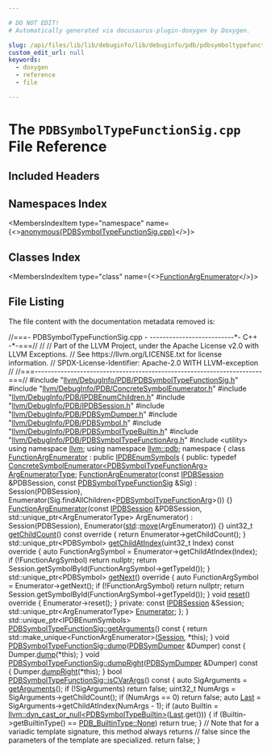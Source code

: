 ```yaml
---

# DO NOT EDIT!
# Automatically generated via docusaurus-plugin-doxygen by Doxygen.

slug: /api/files/lib/lib/debuginfo/lib/debuginfo/pdb/pdbsymboltypefunctionsig-cpp
custom_edit_url: null
keywords:
  - doxygen
  - reference
  - file

---
```





# The `PDBSymbolTypeFunctionSig.cpp` File Reference

<DoxygenPage pluginConfig={pluginConfig}>



## Included Headers

<IncludesList>
<IncludesListItem
  filePath="llvm/DebugInfo/PDB/PDBSymbolTypeFunctionSig.h"
  permalink="/docs/api/files/include/include/llvm/include/llvm/debuginfo/include/llvm/debuginfo/pdb/pdbsymboltypefunctionsig-h"
  isLocal="true" />
<IncludesListItem
  filePath="llvm/DebugInfo/PDB/ConcreteSymbolEnumerator.h"
  permalink="/docs/api/files/include/include/llvm/include/llvm/debuginfo/include/llvm/debuginfo/pdb/concretesymbolenumerator-h"
  isLocal="true" />
<IncludesListItem
  filePath="llvm/DebugInfo/PDB/IPDBEnumChildren.h"
  permalink="/docs/api/files/include/include/llvm/include/llvm/debuginfo/include/llvm/debuginfo/pdb/ipdbenumchildren-h"
  isLocal="true" />
<IncludesListItem
  filePath="llvm/DebugInfo/PDB/IPDBSession.h"
  permalink="/docs/api/files/include/include/llvm/include/llvm/debuginfo/include/llvm/debuginfo/pdb/ipdbsession-h"
  isLocal="true" />
<IncludesListItem
  filePath="llvm/DebugInfo/PDB/PDBSymDumper.h"
  permalink="/docs/api/files/include/include/llvm/include/llvm/debuginfo/include/llvm/debuginfo/pdb/pdbsymdumper-h"
  isLocal="true" />
<IncludesListItem
  filePath="llvm/DebugInfo/PDB/PDBSymbol.h"
  permalink="/docs/api/files/include/include/llvm/include/llvm/debuginfo/include/llvm/debuginfo/pdb/pdbsymbol-h"
  isLocal="true" />
<IncludesListItem
  filePath="llvm/DebugInfo/PDB/PDBSymbolTypeBuiltin.h"
  permalink="/docs/api/files/include/include/llvm/include/llvm/debuginfo/include/llvm/debuginfo/pdb/pdbsymboltypebuiltin-h"
  isLocal="true" />
<IncludesListItem
  filePath="llvm/DebugInfo/PDB/PDBSymbolTypeFunctionArg.h"
  permalink="/docs/api/files/include/include/llvm/include/llvm/debuginfo/include/llvm/debuginfo/pdb/pdbsymboltypefunctionarg-h"
  isLocal="true" />
<IncludesListItem
  filePath="utility"
  permalink=""
  isLocal="false" />
</IncludesList>

## Namespaces Index

<MembersIndex>

<MembersIndexItem
  type="namespace"
  name={<><a href="/docs/api/namespaces/anonymous-pdbsymboltypefunctionsig-cpp-">anonymous&#123;PDBSymbolTypeFunctionSig.cpp&#125;</a></>}>
</MembersIndexItem>

</MembersIndex>

## Classes Index

<MembersIndex>

<MembersIndexItem
  type="class"
  name={<><a href="/docs/api/classes/anonymous-namespace-pdbsymboltypefunctionsig-cpp-/functionargenumerator">FunctionArgEnumerator</a></>}>
</MembersIndexItem>

</MembersIndex>


## File Listing

The file content with the documentation metadata removed is:

<ProgramListing>

<Link id="l00001" /><CodeLine lineNumber="1"><Highlight kind="comment">//===- PDBSymbolTypeFunctionSig.cpp - --------------------------&#42;- C++ -&#42;-===//</Highlight><Highlight kind="normal"></Highlight></CodeLine>
<Link id="l00002" /><CodeLine lineNumber="2"><Highlight kind="normal"></Highlight><Highlight kind="comment">//</Highlight><Highlight kind="normal"></Highlight></CodeLine>
<Link id="l00003" /><CodeLine lineNumber="3"><Highlight kind="normal"></Highlight><Highlight kind="comment">// Part of the LLVM Project, under the Apache License v2.0 with LLVM Exceptions.</Highlight><Highlight kind="normal"></Highlight></CodeLine>
<Link id="l00004" /><CodeLine lineNumber="4"><Highlight kind="normal"></Highlight><Highlight kind="comment">// See https://llvm.org/LICENSE.txt for license information.</Highlight><Highlight kind="normal"></Highlight></CodeLine>
<Link id="l00005" /><CodeLine lineNumber="5"><Highlight kind="normal"></Highlight><Highlight kind="comment">// SPDX-License-Identifier: Apache-2.0 WITH LLVM-exception</Highlight><Highlight kind="normal"></Highlight></CodeLine>
<Link id="l00006" /><CodeLine lineNumber="6"><Highlight kind="normal"></Highlight><Highlight kind="comment">//</Highlight><Highlight kind="normal"></Highlight></CodeLine>
<Link id="l00007" /><CodeLine lineNumber="7"><Highlight kind="normal"></Highlight><Highlight kind="comment">//===----------------------------------------------------------------------===//</Highlight><Highlight kind="normal"></Highlight></CodeLine>
<Link id="l00008" /><CodeLine lineNumber="8"><Highlight kind="normal"></Highlight></CodeLine>
<Link id="l00009" /><CodeLine lineNumber="9"><Highlight kind="normal"></Highlight><Highlight kind="preprocessor">#include &quot;<a href="/docs/api/files/include/include/llvm/include/llvm/debuginfo/include/llvm/debuginfo/pdb/pdbsymboltypefunctionsig-h">llvm/DebugInfo/PDB/PDBSymbolTypeFunctionSig.h</a>&quot;</Highlight><Highlight kind="normal"></Highlight></CodeLine>
<Link id="l00010" /><CodeLine lineNumber="10"><Highlight kind="normal"></Highlight></CodeLine>
<Link id="l00011" /><CodeLine lineNumber="11"><Highlight kind="normal"></Highlight><Highlight kind="preprocessor">#include &quot;<a href="/docs/api/files/include/include/llvm/include/llvm/debuginfo/include/llvm/debuginfo/pdb/concretesymbolenumerator-h">llvm/DebugInfo/PDB/ConcreteSymbolEnumerator.h</a>&quot;</Highlight><Highlight kind="normal"></Highlight></CodeLine>
<Link id="l00012" /><CodeLine lineNumber="12"><Highlight kind="normal"></Highlight><Highlight kind="preprocessor">#include &quot;<a href="/docs/api/files/include/include/llvm/include/llvm/debuginfo/include/llvm/debuginfo/pdb/ipdbenumchildren-h">llvm/DebugInfo/PDB/IPDBEnumChildren.h</a>&quot;</Highlight><Highlight kind="normal"></Highlight></CodeLine>
<Link id="l00013" /><CodeLine lineNumber="13"><Highlight kind="normal"></Highlight><Highlight kind="preprocessor">#include &quot;<a href="/docs/api/files/include/include/llvm/include/llvm/debuginfo/include/llvm/debuginfo/pdb/ipdbsession-h">llvm/DebugInfo/PDB/IPDBSession.h</a>&quot;</Highlight><Highlight kind="normal"></Highlight></CodeLine>
<Link id="l00014" /><CodeLine lineNumber="14"><Highlight kind="normal"></Highlight><Highlight kind="preprocessor">#include &quot;<a href="/docs/api/files/include/include/llvm/include/llvm/debuginfo/include/llvm/debuginfo/pdb/pdbsymdumper-h">llvm/DebugInfo/PDB/PDBSymDumper.h</a>&quot;</Highlight><Highlight kind="normal"></Highlight></CodeLine>
<Link id="l00015" /><CodeLine lineNumber="15"><Highlight kind="normal"></Highlight><Highlight kind="preprocessor">#include &quot;<a href="/docs/api/files/include/include/llvm/include/llvm/debuginfo/include/llvm/debuginfo/pdb/pdbsymbol-h">llvm/DebugInfo/PDB/PDBSymbol.h</a>&quot;</Highlight><Highlight kind="normal"></Highlight></CodeLine>
<Link id="l00016" /><CodeLine lineNumber="16"><Highlight kind="normal"></Highlight><Highlight kind="preprocessor">#include &quot;<a href="/docs/api/files/include/include/llvm/include/llvm/debuginfo/include/llvm/debuginfo/pdb/pdbsymboltypebuiltin-h">llvm/DebugInfo/PDB/PDBSymbolTypeBuiltin.h</a>&quot;</Highlight><Highlight kind="normal"></Highlight></CodeLine>
<Link id="l00017" /><CodeLine lineNumber="17"><Highlight kind="normal"></Highlight><Highlight kind="preprocessor">#include &quot;<a href="/docs/api/files/include/include/llvm/include/llvm/debuginfo/include/llvm/debuginfo/pdb/pdbsymboltypefunctionarg-h">llvm/DebugInfo/PDB/PDBSymbolTypeFunctionArg.h</a>&quot;</Highlight><Highlight kind="normal"></Highlight></CodeLine>
<Link id="l00018" /><CodeLine lineNumber="18"><Highlight kind="normal"></Highlight></CodeLine>
<Link id="l00019" /><CodeLine lineNumber="19"><Highlight kind="normal"></Highlight><Highlight kind="preprocessor">#include &lt;utility&gt;</Highlight><Highlight kind="normal"></Highlight></CodeLine>
<Link id="l00020" /><CodeLine lineNumber="20"><Highlight kind="normal"></Highlight></CodeLine>
<Link id="l00021" /><CodeLine lineNumber="21"><Highlight kind="normal"></Highlight><Highlight kind="keyword">using namespace </Highlight><Highlight kind="normal"><a href="/docs/api/namespaces/llvm">llvm</a>;</Highlight></CodeLine>
<Link id="l00022" /><CodeLine lineNumber="22"><Highlight kind="normal"></Highlight><Highlight kind="keyword">using namespace </Highlight><Highlight kind="normal"><a href="/docs/api/namespaces/llvm/pdb">llvm::pdb</a>;</Highlight></CodeLine>
<Link id="l00023" /><CodeLine lineNumber="23"><Highlight kind="normal"></Highlight></CodeLine>
<Link id="l00024" /><CodeLine lineNumber="24" lineLink="/docs/api/namespaces/anonymous-pdbsymboltypefunctionsig-cpp-"><Highlight kind="normal"></Highlight><Highlight kind="keyword">namespace </Highlight><Highlight kind="normal">&#123;</Highlight></CodeLine>
<Link id="l00025" /><CodeLine lineNumber="25" lineLink="/docs/api/classes/anonymous-namespace-pdbsymboltypefunctionsig-cpp-/functionargenumerator"><Highlight kind="normal"></Highlight><Highlight kind="keyword">class </Highlight><Highlight kind="normal"><a href="/docs/api/classes/anonymous-namespace-pdbsymboltypefunctionsig-cpp-/functionargenumerator/#a49ed9648dd6a332580df14386fd4e7b3">FunctionArgEnumerator</a> : </Highlight><Highlight kind="keyword">public</Highlight><Highlight kind="normal"> <a href="/docs/api/namespaces/llvm/pdb/#a998b8b6d4749134e27e473e313ece092">IPDBEnumSymbols</a> &#123;</Highlight></CodeLine>
<Link id="l00026" /><CodeLine lineNumber="26"><Highlight kind="normal"></Highlight><Highlight kind="keyword">public</Highlight><Highlight kind="normal">:</Highlight></CodeLine>
<Link id="l00027" /><CodeLine lineNumber="27" lineLink="/docs/api/classes/anonymous-namespace-pdbsymboltypefunctionsig-cpp-/functionargenumerator/#a3e7ea27d5f3a00721857d59f75c3c367"><Highlight kind="normal">  </Highlight><Highlight kind="keyword">typedef</Highlight><Highlight kind="normal"> <a href="/docs/api/classes/llvm/pdb/concretesymbolenumerator">ConcreteSymbolEnumerator&lt;PDBSymbolTypeFunctionArg&gt;</a> <a href="/docs/api/classes/anonymous-namespace-pdbsymboltypefunctionsig-cpp-/functionargenumerator/#a3e7ea27d5f3a00721857d59f75c3c367">ArgEnumeratorType</a>;</Highlight></CodeLine>
<Link id="l00028" /><CodeLine lineNumber="28"><Highlight kind="normal"></Highlight></CodeLine>
<Link id="l00029" /><CodeLine lineNumber="29" lineLink="/docs/api/classes/anonymous-namespace-pdbsymboltypefunctionsig-cpp-/functionargenumerator/#a49ed9648dd6a332580df14386fd4e7b3"><Highlight kind="normal">  <a href="/docs/api/classes/anonymous-namespace-pdbsymboltypefunctionsig-cpp-/functionargenumerator/#a49ed9648dd6a332580df14386fd4e7b3">FunctionArgEnumerator</a>(</Highlight><Highlight kind="keyword">const</Highlight><Highlight kind="normal"> <a href="/docs/api/classes/llvm/pdb/ipdbsession">IPDBSession</a> &amp;PDBSession,</Highlight></CodeLine>
<Link id="l00030" /><CodeLine lineNumber="30"><Highlight kind="normal">                        </Highlight><Highlight kind="keyword">const</Highlight><Highlight kind="normal"> <a href="/docs/api/classes/llvm/pdb/pdbsymboltypefunctionsig">PDBSymbolTypeFunctionSig</a> &amp;Sig)</Highlight></CodeLine>
<Link id="l00031" /><CodeLine lineNumber="31"><Highlight kind="normal">      : Session(PDBSession),</Highlight></CodeLine>
<Link id="l00032" /><CodeLine lineNumber="32"><Highlight kind="normal">        Enumerator(Sig.findAllChildren&lt;<a href="/docs/api/classes/llvm/pdb/pdbsymboltypefunctionarg">PDBSymbolTypeFunctionArg</a>&gt;()) &#123;&#125;</Highlight></CodeLine>
<Link id="l00033" /><CodeLine lineNumber="33"><Highlight kind="normal"></Highlight></CodeLine>
<Link id="l00034" /><CodeLine lineNumber="34" lineLink="/docs/api/classes/anonymous-namespace-pdbsymboltypefunctionsig-cpp-/functionargenumerator/#ab4fc2d33eed3fc54b1e22b8e43fea9c4"><Highlight kind="normal">  <a href="/docs/api/classes/anonymous-namespace-pdbsymboltypefunctionsig-cpp-/functionargenumerator/#ab4fc2d33eed3fc54b1e22b8e43fea9c4">FunctionArgEnumerator</a>(</Highlight><Highlight kind="keyword">const</Highlight><Highlight kind="normal"> <a href="/docs/api/classes/llvm/pdb/ipdbsession">IPDBSession</a> &amp;PDBSession,</Highlight></CodeLine>
<Link id="l00035" /><CodeLine lineNumber="35"><Highlight kind="normal">                        std::unique&#95;ptr&lt;ArgEnumeratorType&gt; ArgEnumerator)</Highlight></CodeLine>
<Link id="l00036" /><CodeLine lineNumber="36"><Highlight kind="normal">      : Session(PDBSession), Enumerator(<a href="/docs/api/namespaces/std">std</a>::<a href="/docs/api/namespaces/llvm/#abfc9c7ecf70f66901e439f7c04ef3dbb">move</a>(ArgEnumerator)) &#123;&#125;</Highlight></CodeLine>
<Link id="l00037" /><CodeLine lineNumber="37"><Highlight kind="normal"></Highlight></CodeLine>
<Link id="l00038" /><CodeLine lineNumber="38" lineLink="/docs/api/classes/anonymous-namespace-pdbsymboltypefunctionsig-cpp-/functionargenumerator/#ae5d9beb2aa331516245b339bd736ad33"><Highlight kind="normal">  uint32&#95;t <a href="/docs/api/classes/anonymous-namespace-pdbsymboltypefunctionsig-cpp-/functionargenumerator/#ae5d9beb2aa331516245b339bd736ad33">getChildCount</a>()</Highlight><Highlight kind="keyword"> const override </Highlight><Highlight kind="normal">&#123;</Highlight></CodeLine>
<Link id="l00039" /><CodeLine lineNumber="39"><Highlight kind="normal">    </Highlight><Highlight kind="keywordflow">return</Highlight><Highlight kind="normal"> Enumerator-&gt;getChildCount();</Highlight></CodeLine>
<Link id="l00040" /><CodeLine lineNumber="40"><Highlight kind="normal">  &#125;</Highlight></CodeLine>
<Link id="l00041" /><CodeLine lineNumber="41"><Highlight kind="normal"></Highlight></CodeLine>
<Link id="l00042" /><CodeLine lineNumber="42" lineLink="/docs/api/classes/anonymous-namespace-pdbsymboltypefunctionsig-cpp-/functionargenumerator/#ae7850b405a1484492b5563557eaa8fc1"><Highlight kind="normal">  std::unique&#95;ptr&lt;PDBSymbol&gt; <a href="/docs/api/classes/anonymous-namespace-pdbsymboltypefunctionsig-cpp-/functionargenumerator/#ae7850b405a1484492b5563557eaa8fc1">getChildAtIndex</a>(uint32&#95;t Index)</Highlight><Highlight kind="keyword"> const override </Highlight><Highlight kind="normal">&#123;</Highlight></CodeLine>
<Link id="l00043" /><CodeLine lineNumber="43"><Highlight kind="normal">    </Highlight><Highlight kind="keyword">auto</Highlight><Highlight kind="normal"> FunctionArgSymbol = Enumerator-&gt;getChildAtIndex(Index);</Highlight></CodeLine>
<Link id="l00044" /><CodeLine lineNumber="44"><Highlight kind="normal">    </Highlight><Highlight kind="keywordflow">if</Highlight><Highlight kind="normal"> (!FunctionArgSymbol)</Highlight></CodeLine>
<Link id="l00045" /><CodeLine lineNumber="45"><Highlight kind="normal">      </Highlight><Highlight kind="keywordflow">return</Highlight><Highlight kind="normal"> </Highlight><Highlight kind="keyword">nullptr</Highlight><Highlight kind="normal">;</Highlight></CodeLine>
<Link id="l00046" /><CodeLine lineNumber="46"><Highlight kind="normal">    </Highlight><Highlight kind="keywordflow">return</Highlight><Highlight kind="normal"> Session.getSymbolById(FunctionArgSymbol-&gt;getTypeId());</Highlight></CodeLine>
<Link id="l00047" /><CodeLine lineNumber="47"><Highlight kind="normal">  &#125;</Highlight></CodeLine>
<Link id="l00048" /><CodeLine lineNumber="48"><Highlight kind="normal"></Highlight></CodeLine>
<Link id="l00049" /><CodeLine lineNumber="49" lineLink="/docs/api/classes/anonymous-namespace-pdbsymboltypefunctionsig-cpp-/functionargenumerator/#a605ab437bd3b080650927599fb706300"><Highlight kind="normal">  std::unique&#95;ptr&lt;PDBSymbol&gt; <a href="/docs/api/classes/anonymous-namespace-pdbsymboltypefunctionsig-cpp-/functionargenumerator/#a605ab437bd3b080650927599fb706300">getNext</a>()</Highlight><Highlight kind="keyword"> override </Highlight><Highlight kind="normal">&#123;</Highlight></CodeLine>
<Link id="l00050" /><CodeLine lineNumber="50"><Highlight kind="normal">    </Highlight><Highlight kind="keyword">auto</Highlight><Highlight kind="normal"> FunctionArgSymbol = Enumerator-&gt;getNext();</Highlight></CodeLine>
<Link id="l00051" /><CodeLine lineNumber="51"><Highlight kind="normal">    </Highlight><Highlight kind="keywordflow">if</Highlight><Highlight kind="normal"> (!FunctionArgSymbol)</Highlight></CodeLine>
<Link id="l00052" /><CodeLine lineNumber="52"><Highlight kind="normal">      </Highlight><Highlight kind="keywordflow">return</Highlight><Highlight kind="normal"> </Highlight><Highlight kind="keyword">nullptr</Highlight><Highlight kind="normal">;</Highlight></CodeLine>
<Link id="l00053" /><CodeLine lineNumber="53"><Highlight kind="normal">    </Highlight><Highlight kind="keywordflow">return</Highlight><Highlight kind="normal"> Session.getSymbolById(FunctionArgSymbol-&gt;getTypeId());</Highlight></CodeLine>
<Link id="l00054" /><CodeLine lineNumber="54"><Highlight kind="normal">  &#125;</Highlight></CodeLine>
<Link id="l00055" /><CodeLine lineNumber="55"><Highlight kind="normal"></Highlight></CodeLine>
<Link id="l00056" /><CodeLine lineNumber="56" lineLink="/docs/api/classes/anonymous-namespace-pdbsymboltypefunctionsig-cpp-/functionargenumerator/#a6b033acb6f21bb92088220855a308f3a"><Highlight kind="normal">  </Highlight><Highlight kind="keywordtype">void</Highlight><Highlight kind="normal"> <a href="/docs/api/classes/anonymous-namespace-pdbsymboltypefunctionsig-cpp-/functionargenumerator/#a6b033acb6f21bb92088220855a308f3a">reset</a>()</Highlight><Highlight kind="keyword"> override </Highlight><Highlight kind="normal">&#123; Enumerator-&gt;reset(); &#125;</Highlight></CodeLine>
<Link id="l00057" /><CodeLine lineNumber="57"><Highlight kind="normal"></Highlight></CodeLine>
<Link id="l00058" /><CodeLine lineNumber="58"><Highlight kind="normal"></Highlight><Highlight kind="keyword">private</Highlight><Highlight kind="normal">:</Highlight></CodeLine>
<Link id="l00059" /><CodeLine lineNumber="59"><Highlight kind="normal">  </Highlight><Highlight kind="keyword">const</Highlight><Highlight kind="normal"> <a href="/docs/api/classes/llvm/pdb/ipdbsession">IPDBSession</a> &amp;Session;</Highlight></CodeLine>
<Link id="l00060" /><CodeLine lineNumber="60"><Highlight kind="normal">  std::unique&#95;ptr&lt;ArgEnumeratorType&gt; <a href="/docs/api/namespaces/llvm/#ac226f3d2b9ca090171a8e0a8cb92c343a30309b565fa53a27f30668e22f7cf058">Enumerator</a>;</Highlight></CodeLine>
<Link id="l00061" /><CodeLine lineNumber="61"><Highlight kind="normal">&#125;;</Highlight></CodeLine>
<Link id="l00062" /><CodeLine lineNumber="62"><Highlight kind="normal">&#125;</Highlight></CodeLine>
<Link id="l00063" /><CodeLine lineNumber="63"><Highlight kind="normal"></Highlight></CodeLine>
<Link id="l00064" /><CodeLine lineNumber="64"><Highlight kind="normal">std::unique&#95;ptr&lt;IPDBEnumSymbols&gt;</Highlight></CodeLine>
<Link id="l00065" /><CodeLine lineNumber="65" lineLink="/docs/api/classes/llvm/pdb/pdbsymboltypefunctionsig/#ab2da39543d93263124d605ab454ac891"><Highlight kind="normal"><a href="/docs/api/classes/llvm/pdb/pdbsymboltypefunctionsig/#ab2da39543d93263124d605ab454ac891">PDBSymbolTypeFunctionSig::getArguments</a>()</Highlight><Highlight kind="keyword"> const </Highlight><Highlight kind="normal">&#123;</Highlight></CodeLine>
<Link id="l00066" /><CodeLine lineNumber="66"><Highlight kind="normal">  </Highlight><Highlight kind="keywordflow">return</Highlight><Highlight kind="normal"> std::make&#95;unique&lt;FunctionArgEnumerator&gt;(<a href="/docs/api/classes/llvm/pdb/pdbsymbol/#a3ae1db01febde23d665bae01f44df67d">Session</a>, &#42;</Highlight><Highlight kind="keyword">this</Highlight><Highlight kind="normal">);</Highlight></CodeLine>
<Link id="l00067" /><CodeLine lineNumber="67"><Highlight kind="normal">&#125;</Highlight></CodeLine>
<Link id="l00068" /><CodeLine lineNumber="68"><Highlight kind="normal"></Highlight></CodeLine>
<Link id="l00069" /><CodeLine lineNumber="69" lineLink="/docs/api/classes/llvm/pdb/pdbsymboltypefunctionsig/#a8e747c7a6ebd07acd92bb15129b2eaef"><Highlight kind="normal"></Highlight><Highlight kind="keywordtype">void</Highlight><Highlight kind="normal"> <a href="/docs/api/classes/llvm/pdb/pdbsymboltypefunctionsig/#a8e747c7a6ebd07acd92bb15129b2eaef">PDBSymbolTypeFunctionSig::dump</a>(<a href="/docs/api/classes/llvm/pdb/pdbsymdumper">PDBSymDumper</a> &amp;Dumper)</Highlight><Highlight kind="keyword"> const </Highlight><Highlight kind="normal">&#123;</Highlight></CodeLine>
<Link id="l00070" /><CodeLine lineNumber="70"><Highlight kind="normal">  Dumper.<a href="/docs/api/classes/llvm/pdb/pdbsymdumper/#a0a9c807b3e63885f9d510ba25ecfc6ce">dump</a>(&#42;</Highlight><Highlight kind="keyword">this</Highlight><Highlight kind="normal">);</Highlight></CodeLine>
<Link id="l00071" /><CodeLine lineNumber="71"><Highlight kind="normal">&#125;</Highlight></CodeLine>
<Link id="l00072" /><CodeLine lineNumber="72"><Highlight kind="normal"></Highlight></CodeLine>
<Link id="l00073" /><CodeLine lineNumber="73" lineLink="/docs/api/classes/llvm/pdb/pdbsymboltypefunctionsig/#acb230f12cc0a7e3923d9d760e6225b92"><Highlight kind="normal"></Highlight><Highlight kind="keywordtype">void</Highlight><Highlight kind="normal"> <a href="/docs/api/classes/llvm/pdb/pdbsymboltypefunctionsig/#acb230f12cc0a7e3923d9d760e6225b92">PDBSymbolTypeFunctionSig::dumpRight</a>(<a href="/docs/api/classes/llvm/pdb/pdbsymdumper">PDBSymDumper</a> &amp;Dumper)</Highlight><Highlight kind="keyword"> const </Highlight><Highlight kind="normal">&#123;</Highlight></CodeLine>
<Link id="l00074" /><CodeLine lineNumber="74"><Highlight kind="normal">  Dumper.<a href="/docs/api/classes/llvm/pdb/pdbsymdumper/#af3440e13346342af4f6f67f702c98f7e">dumpRight</a>(&#42;</Highlight><Highlight kind="keyword">this</Highlight><Highlight kind="normal">);</Highlight></CodeLine>
<Link id="l00075" /><CodeLine lineNumber="75"><Highlight kind="normal">&#125;</Highlight></CodeLine>
<Link id="l00076" /><CodeLine lineNumber="76"><Highlight kind="normal"></Highlight></CodeLine>
<Link id="l00077" /><CodeLine lineNumber="77" lineLink="/docs/api/classes/llvm/pdb/pdbsymboltypefunctionsig/#a2ad2e196fc22377973c5dfdf523b3058"><Highlight kind="normal"></Highlight><Highlight kind="keywordtype">bool</Highlight><Highlight kind="normal"> <a href="/docs/api/classes/llvm/pdb/pdbsymboltypefunctionsig/#a2ad2e196fc22377973c5dfdf523b3058">PDBSymbolTypeFunctionSig::isCVarArgs</a>()</Highlight><Highlight kind="keyword"> const </Highlight><Highlight kind="normal">&#123;</Highlight></CodeLine>
<Link id="l00078" /><CodeLine lineNumber="78"><Highlight kind="normal">  </Highlight><Highlight kind="keyword">auto</Highlight><Highlight kind="normal"> SigArguments = <a href="/docs/api/classes/llvm/pdb/pdbsymboltypefunctionsig/#ab2da39543d93263124d605ab454ac891">getArguments</a>();</Highlight></CodeLine>
<Link id="l00079" /><CodeLine lineNumber="79"><Highlight kind="normal">  </Highlight><Highlight kind="keywordflow">if</Highlight><Highlight kind="normal"> (!SigArguments)</Highlight></CodeLine>
<Link id="l00080" /><CodeLine lineNumber="80"><Highlight kind="normal">    </Highlight><Highlight kind="keywordflow">return</Highlight><Highlight kind="normal"> </Highlight><Highlight kind="keyword">false</Highlight><Highlight kind="normal">;</Highlight></CodeLine>
<Link id="l00081" /><CodeLine lineNumber="81"><Highlight kind="normal">  uint32&#95;t NumArgs = SigArguments-&gt;getChildCount();</Highlight></CodeLine>
<Link id="l00082" /><CodeLine lineNumber="82"><Highlight kind="normal">  </Highlight><Highlight kind="keywordflow">if</Highlight><Highlight kind="normal"> (NumArgs == 0)</Highlight></CodeLine>
<Link id="l00083" /><CodeLine lineNumber="83"><Highlight kind="normal">    </Highlight><Highlight kind="keywordflow">return</Highlight><Highlight kind="normal"> </Highlight><Highlight kind="keyword">false</Highlight><Highlight kind="normal">;</Highlight></CodeLine>
<Link id="l00084" /><CodeLine lineNumber="84"><Highlight kind="normal">  </Highlight><Highlight kind="keyword">auto</Highlight><Highlight kind="normal"> <a href="/docs/api/namespaces/llvm/#ac10d13c57a7adf4a1f140afd5321309bad55b30607c2a9a2616347d6edb789f6b">Last</a> = SigArguments-&gt;getChildAtIndex(NumArgs - 1);</Highlight></CodeLine>
<Link id="l00085" /><CodeLine lineNumber="85"><Highlight kind="normal">  </Highlight><Highlight kind="keywordflow">if</Highlight><Highlight kind="normal"> (</Highlight><Highlight kind="keyword">auto</Highlight><Highlight kind="normal"> Builtin = <a href="/docs/api/namespaces/llvm/#a5f6182886dc2f96c204299e92c1565d5">llvm::dyn&#95;cast&#95;or&#95;null&lt;PDBSymbolTypeBuiltin&gt;</a>(<a href="/docs/api/namespaces/llvm/#ac10d13c57a7adf4a1f140afd5321309bad55b30607c2a9a2616347d6edb789f6b">Last</a>.get())) &#123;</Highlight></CodeLine>
<Link id="l00086" /><CodeLine lineNumber="86"><Highlight kind="normal">    </Highlight><Highlight kind="keywordflow">if</Highlight><Highlight kind="normal"> (Builtin-&gt;getBuiltinType() == <a href="/docs/api/namespaces/llvm/pdb/#a29a5bdf367e3f74df9228dfce2c93a6fa6adf97f83acf6453d4a6a4b1070f3754">PDB&#95;BuiltinType::None</a>)</Highlight></CodeLine>
<Link id="l00087" /><CodeLine lineNumber="87"><Highlight kind="normal">      </Highlight><Highlight kind="keywordflow">return</Highlight><Highlight kind="normal"> </Highlight><Highlight kind="keyword">true</Highlight><Highlight kind="normal">;</Highlight></CodeLine>
<Link id="l00088" /><CodeLine lineNumber="88"><Highlight kind="normal">  &#125;</Highlight></CodeLine>
<Link id="l00089" /><CodeLine lineNumber="89"><Highlight kind="normal"></Highlight></CodeLine>
<Link id="l00090" /><CodeLine lineNumber="90"><Highlight kind="normal">  </Highlight><Highlight kind="comment">// Note that for a variadic template signature, this method always returns</Highlight><Highlight kind="normal"></Highlight></CodeLine>
<Link id="l00091" /><CodeLine lineNumber="91"><Highlight kind="normal">  </Highlight><Highlight kind="comment">// false since the parameters of the template are specialized.</Highlight><Highlight kind="normal"></Highlight></CodeLine>
<Link id="l00092" /><CodeLine lineNumber="92"><Highlight kind="normal">  </Highlight><Highlight kind="keywordflow">return</Highlight><Highlight kind="normal"> </Highlight><Highlight kind="keyword">false</Highlight><Highlight kind="normal">;</Highlight></CodeLine>
<Link id="l00093" /><CodeLine lineNumber="93"><Highlight kind="normal">&#125;</Highlight></CodeLine>

</ProgramListing>

</DoxygenPage>
